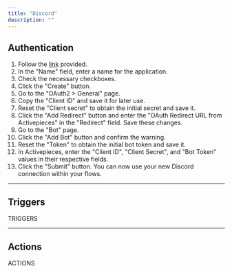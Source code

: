 ```yaml
---
title: "Discord"
description: ""
---
```


## Authentication

1. Follow the [link](https://discord.com/developers/applications) provided.
2. In the "Name" field, enter a name for the application.
3. Check the necessary checkboxes.
4. Click the "Create" button.
5. Go to the "OAuth2 > General" page.
6. Copy the "Client ID" and save it for later use.
7. Reset the "Client secret" to obtain the initial secret and save it.
8. Click the "Add Redirect" button and enter the "OAuth Redirect URL from Activepieces" in the "Redirect" field. Save these changes.
9. Go to the "Bot" page.
10. Click the "Add Bot" button and confirm the warning.
11. Reset the "Token" to obtain the initial bot token and save it.
12. In Activepieces, enter the "Client ID", "Client Secret", and "Bot Token" values in their respective fields.
13. Click the "Submit" button. You can now use your new Discord connection within your flows.

---

## Triggers

TRIGGERS

---

## Actions

ACTIONS